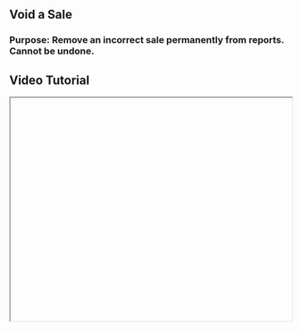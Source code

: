 


<div className="mdx-content">

## Void a Sale



### Purpose: Remove an incorrect sale permanently from reports. Cannot be undone.

## Video Tutorial



<iframe
  width="100%"
  height="400"
  title="Void sale tutorial"
  allowFullScreen
  className="rounded-lg"
/>

---

## Steps:



❶ **From Sales**, click on a **Sale ID**

❷ **Click three-dot menu (⋮)** → **"Void Sale"**

❸ A warning message appears:  
- Confirms deletion of sale and payment.

❹ **Click Void Sale to proceed**

Now marked as **Voided** in the sales list.

---

**Tip for First-Time Users**:  
Use this only for completely incorrect transactions. Once voided, the sale is removed from all reports and can't be recovered.

<div className="space-y-4 mt-6">

<div className="my-10 border-t border-gray-200" />

## More questions about this


</div>
<div className="space-y-4 mt-6">
  <details className="bg-white rounded-md p-4 border border-gray-300">
  <summary
    className="font-medium text-base text-gray-900"
    style={{
      backgroundColor: 'transparent',
      outline: 'none',
      cursor: 'pointer',
      userSelect: 'none',
      listStyle: 'none',
    }}
  >Can I undo a voided sale?</summary>
   <p className="mt-2 text-sm text-gray-700">
      No, once a sale is voided, it is permanently removed and cannot be restored.
    </p>
  </details>

  <details className="bg-white rounded-md p-4 border border-gray-300">
  <summary
    className="font-medium text-base text-gray-900"
    style={{
      backgroundColor: 'transparent',
      outline: 'none',
      cursor: 'pointer',
      userSelect: 'none',
      listStyle: 'none',
    }}
  >Will the voided sale affect my totals?</summary>
    <p className="mt-2 text-sm text-gray-700">
      No, once a sale is voided, it is excluded from all total revenue and reports.
    </p>
  </details>
</div>
</div>

---

<div className="space-y-4 mt-6">

<div className="my-10 border-t border-gray-200" />

<div className="mdx-content mt-10">

Was this article helpful?

<div style={{ display: 'flex', gap: '1rem' }}>
  <button style={{ padding: '0.5rem', borderRadius: '9999px', backgroundColor: '#f0f0f0' }}>
    👍
  </button>
  <button style={{ padding: '0.5rem', borderRadius: '9999px', backgroundColor: '#f0f0f0' }}>
    👎
  </button>
</div>
</div>

---
</div>
